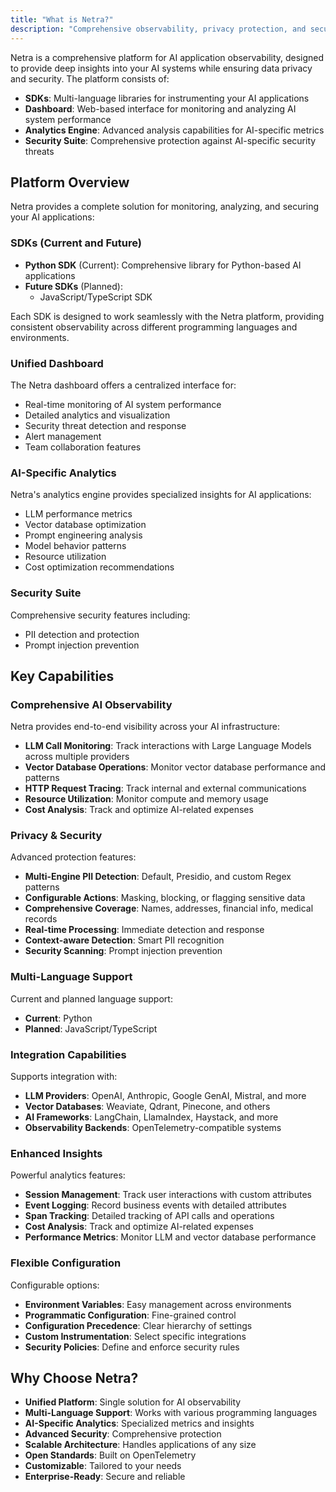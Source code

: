 ```yaml
---
title: "What is Netra?"
description: "Comprehensive observability, privacy protection, and security for AI applications"
---
```


Netra is a comprehensive platform for AI application observability, designed to provide deep insights into your AI systems while ensuring data privacy and security. The platform consists of:

- **SDKs**: Multi-language libraries for instrumenting your AI applications
- **Dashboard**: Web-based interface for monitoring and analyzing AI system performance
- **Analytics Engine**: Advanced analysis capabilities for AI-specific metrics
- **Security Suite**: Comprehensive protection against AI-specific security threats

## Platform Overview

Netra provides a complete solution for monitoring, analyzing, and securing your AI applications:

### SDKs (Current and Future)

- **Python SDK** (Current): Comprehensive library for Python-based AI applications
- **Future SDKs** (Planned):
  - JavaScript/TypeScript SDK

Each SDK is designed to work seamlessly with the Netra platform, providing consistent observability across different programming languages and environments.

### Unified Dashboard

The Netra dashboard offers a centralized interface for:

- Real-time monitoring of AI system performance
- Detailed analytics and visualization
- Security threat detection and response
- Alert management
- Team collaboration features

### AI-Specific Analytics

Netra's analytics engine provides specialized insights for AI applications:

- LLM performance metrics
- Vector database optimization
- Prompt engineering analysis
- Model behavior patterns
- Resource utilization
- Cost optimization recommendations

### Security Suite

Comprehensive security features including:

- PII detection and protection
- Prompt injection prevention

## Key Capabilities

### Comprehensive AI Observability

Netra provides end-to-end visibility across your AI infrastructure:

- **LLM Call Monitoring**: Track interactions with Large Language Models across multiple providers
- **Vector Database Operations**: Monitor vector database performance and patterns
- **HTTP Request Tracing**: Track internal and external communications
- **Resource Utilization**: Monitor compute and memory usage
- **Cost Analysis**: Track and optimize AI-related expenses

### Privacy & Security

Advanced protection features:

- **Multi-Engine PII Detection**: Default, Presidio, and custom Regex patterns
- **Configurable Actions**: Masking, blocking, or flagging sensitive data
- **Comprehensive Coverage**: Names, addresses, financial info, medical records
- **Real-time Processing**: Immediate detection and response
- **Context-aware Detection**: Smart PII recognition
- **Security Scanning**: Prompt injection prevention

### Multi-Language Support

Current and planned language support:

- **Current**: Python
- **Planned**: JavaScript/TypeScript

### Integration Capabilities

Supports integration with:

- **LLM Providers**: OpenAI, Anthropic, Google GenAI, Mistral, and more
- **Vector Databases**: Weaviate, Qdrant, Pinecone, and others
- **AI Frameworks**: LangChain, LlamaIndex, Haystack, and more
- **Observability Backends**: OpenTelemetry-compatible systems

### Enhanced Insights

Powerful analytics features:

- **Session Management**: Track user interactions with custom attributes
- **Event Logging**: Record business events with detailed attributes
- **Span Tracking**: Detailed tracking of API calls and operations
- **Cost Analysis**: Track and optimize AI-related expenses
- **Performance Metrics**: Monitor LLM and vector database performance

### Flexible Configuration

Configurable options:

- **Environment Variables**: Easy management across environments
- **Programmatic Configuration**: Fine-grained control
- **Configuration Precedence**: Clear hierarchy of settings
- **Custom Instrumentation**: Select specific integrations
- **Security Policies**: Define and enforce security rules

## Why Choose Netra?

- **Unified Platform**: Single solution for AI observability
- **Multi-Language Support**: Works with various programming languages
- **AI-Specific Analytics**: Specialized metrics and insights
- **Advanced Security**: Comprehensive protection
- **Scalable Architecture**: Handles applications of any size
- **Open Standards**: Built on OpenTelemetry
- **Customizable**: Tailored to your needs
- **Enterprise-Ready**: Secure and reliable

## 